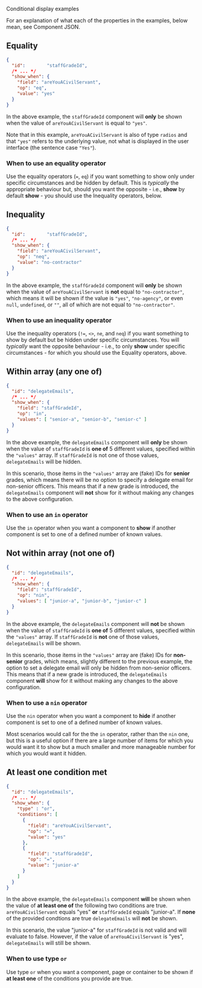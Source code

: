 <!-- Global imports -->

<Meta title="Examples/Conditional display" id="F-Examples-Conditional-Display" />

<Heading size="xl" id="json-format" caption="JSON Examples">Conditional display examples</Heading>

For an explanation of what each of the properties in the examples, below mean, 
see <Link href="/?path=/docs/f-json-component">Component JSON</Link>.

## Equality

```json
{
  "id":        "staffGradeId",
  /* ... */
  "show_when": {
    "field": "areYouACivilServant",
    "op": "eq",
    "value": "yes"
  }
}
```

In the above example, the `staffGradeId` component will **only** be shown when the value
of `areYouACivilServant` is equal to `"yes"`.

Note that in this example, `areYouACivilServant` is also of type `radios` and that `"yes"`
refers to the underlying value, not what is displayed in the user interface (the sentence case `"Yes"`).

### When to use an equality operator
Use the equality operators (`=`, `eq`) if you want something to show only under specific
circumstances and be hidden by default. This is *typically* the appropriate behaviour but,
should you want the opposite - i.e., **show** by default **show** - you should use
the Inequality operators, below.

## Inequality

```json
{
  "id":        "staffGradeId",
  /* ... */
  "show_when": {
    "field": "areYouACivilServant",
    "op": "neq",
    "value": "no-contractor"
  }
}
```

In the above example, the `staffGradeId` component will **only** be shown when the value
of `areYouACivilServant` is **not** equal to `"no-contractor"`, which means it will be
shown if the value is `"yes"`, `"no-agency"`, or even `null`, `undefined`, or `""`, all of
which are not equal to `"no-contractor"`.

### When to use an inequality operator
Use the inequality operators (`!=`, `<>`, `ne`, and `neq`) if you want something to show by
default but be hidden under specific circumstances. You will *typically* want the opposite
behaviour - i.e., to only **show** under specific circumstances - for which you should use
the Equality operators, above.


## Within array (any one of)

```json
{
  "id": "delegateEmails",
  /* ... */
  "show_when": {
    "field": "staffGradeId",
    "op": "in",
    "values": [ "senior-a", "senior-b", "senior-c" ]
  }
}
```

In the above example, the `delegateEmails` component will **only** be shown when the value
of `staffGradeId` is **one of** 5 different values, specified within the `"values"` array.
If `staffGradeId` is not one of those values, `delegateEmails` will be hidden.

In this scenario, those items in the `"values"` array are (fake) IDs for **senior** grades,
which means there will be no option to specify a delegate email for non-senior officers. This
means that if a new grade is introduced, the `delegateEmails` component will **not** show for
it without making any changes to the above configuration.

### When to use an `in` operator
Use the `in` operator when you want a component to **show** if another component is set to one
of a defined number of known values.


## Not within array (not one of)

```json
{
  "id": "delegateEmails",
  /* ... */
  "show_when": {
    "field": "staffGradeId",
    "op": "nin",
    "values": [ "junior-a", "junior-b", "junior-c" ]
  }
}
```

In the above example, the `delegateEmails` component will **not** be shown when the value
of `staffGradeId` is **one of** 5 different values, specified within the `"values"` array.
If `staffGradeId` is **not** one of those values, `delegateEmails` will be shown.

In this scenario, those items in the `"values"` array are (fake) IDs for **non-senior** grades,
which means, slightly different to the previous example, the option to set a delegate email will
only be hidden from non-senior officers. This means that if a new grade is introduced, the
`delegateEmails` component **will** show for it without making any changes to the above
configuration.

### When to use a `nin` operator
Use the `nin` operator when you want a component to **hide** if another component is set to one
of a defined number of known values.

Most scenarios would call for the the `in` operator, rather than the `nin` one, but this is a
useful option if there are a large number of items for which you would want it to show but a
much smaller and more manageable number for which you would want it hidden.

## At least one condition met

```json
{
  "id": "delegateEmails",
  /* ... */
  "show_when": {
    "type" : "or",
    "conditions": [
      {
        "field": "areYouACivilServant",
        "op": "=",
        "value": "yes"    
      },
      {
        "field": "staffGradeId",
        "op": "=",
        "value": "junior-a"
      }
    ]
  }
}
```
In the above example, the `delegateEmails` component **will** be shown when the value of **at least one of** 
the following two conditions are true. `areYouACivilServant` equals "yes" **or** `staffGradeId` equals 
"junior-a". If **none** of the provided condtions are true `delegateEmails` will **not** be shown.

In this scenario, the value "junior-a" for `staffGradeId` is not valid and will evaluate to false. However, 
if the value of `areYouACivilServant` is "yes", `delegateEmails` will still be shown.

### When to use type `or`

Use type `or` when you want a component, page or container to be shown if **at least one** of the conditions you provide are true.
